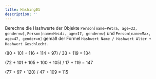 ```yaml
---
title: Hashing01
description: ''
---
```



Berechne die Hashwerte der Objekte `Person[name=Petra, age=33, gender=w]`,
`Person[name=Heidi, age=17, gender=w]` und `Person[name=Max, age=47, gender=m]`
gemäß der Formel `Hashwert Name / Hashwert Alter + Hashwert Geschlecht`.

<Tabs>
  <TabItem value="a" label="-" default>

  </TabItem>
  <TabItem value="b" label="Hashwert 1">

(80 + 101 + 116 + 114 + 97) / 33 + 119 = 134

  </TabItem>
  <TabItem value="c" label="Hashwert 2">

(72 + 101 + 105 + 100 + 105) / 17 + 119 = 147

  </TabItem>
  <TabItem value="d" label="Hashwert 3">

(77 + 97 + 120) / 47 + 109 = 115

  </TabItem>
</Tabs>
